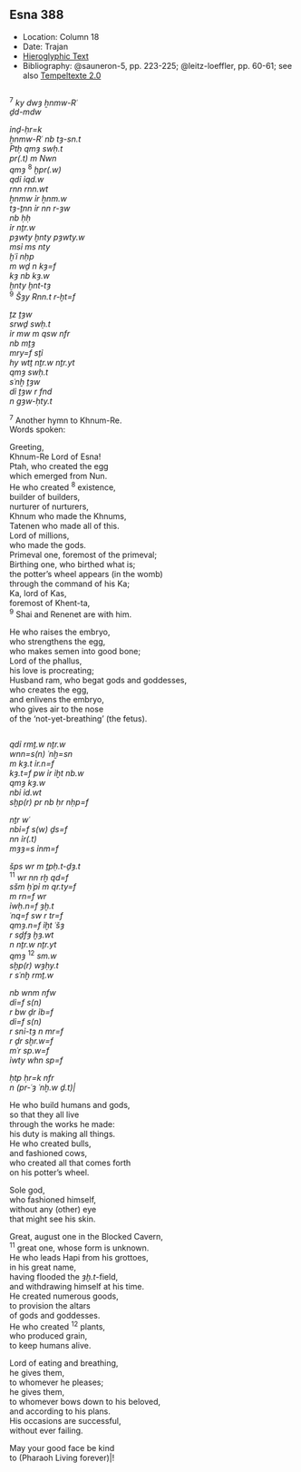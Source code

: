 ## Esna 388 {-}  
  
<style>  
  
  .col2 {  
    columns: 2 320px;         /* number of columns and width in pixels*/  
    -webkit-columns: 2 320px; /* chrome, safari */  
    -moz-columns: 2 320px;    /* firefox */  
    -webkit-column-break-inside: avoid;  
    -page-break-inside: avoid;  
    -break-inside: avoid;  
  }  
  
</style>  

- Location: Column 18
- Date: Trajan
- [Hieroglyphic Text](https://www.ifao.egnet.net/uploads/publications/enligne/Temples-Esna003.pdf#page=414){target="_blank"}
- Bibliography: @sauneron-5, pp. 223-225; @leitz-loeffler, pp. 60-61; see also [Tempeltexte 2.0](http://www.tempeltexte.uni-tuebingen.de/portal/#/text-detail/1412){target="_blank"}

<div class="col2">  

^7^ *ky dwȝ ẖnmw-Rʿ*  
*ḏd-mdw*  
   
*ỉnḏ-ḥr=k*  
*ẖnmw-Rʿ nb tȝ-sn.t*  
*Ptḥ qmȝ swḥ.t*  
*pr(.t) m Nwn*  
*qmȝ* ^8^ *ḫpr(.w)*  
*qdỉ ỉqd.w*  
*rnn rnn.wt*  
*ẖnmw ỉr ẖnm.w*  
*tȝ-ṯnn ỉr nn r-ȝw*  
*nb ḥḥ*  
*ỉr nṯr.w*  
*pȝwty ḫnty pȝwty.w*  
*msỉ ms nty*  
*ḫʿỉ nḥp *   
*m wḏ n kȝ=f*  
*kȝ nb kȝ.w*  
*ḫnty ḫnt-tȝ*  
^9^ *Šȝy Rnn.t r-ḫt=f*  
   
*ṯz ṯȝw*  
*srwḏ swḥ.t*  
*ỉr mw m qsw nfr*  
*nb mṯȝ *   
*mry=f sṯỉ*  
*hy wtṯ nṯr.w nṯr.yt*  
*qmȝ swḥ.t*  
*sʿnḫ ṯȝw*  
*dỉ ṯȝw r fnd*  
*n gȝw-ḥty.t*  
   
^7^ Another hymn to Khnum-Re.  
Words spoken:  
  
Greeting,  
Khnum-Re Lord of Esna!  
Ptah, who created the egg  
which emerged from Nun.  
He who created ^8^ existence,  
builder of builders,  
nurturer of nurturers,  
Khnum who made the Khnums,  
Tatenen who made all of this.  
Lord of millions,  
who made the gods.  
Primeval one, foremost of the primeval;  
Birthing one, who birthed what is;  
the potter's wheel appears (in the womb)       
through the command of his Ka;  
Ka, lord of Kas,  
foremost of Khent-ta,  
^9^ Shai and Renenet are with him.  
  
He who raises the embryo,  
who strengthens the egg,  
who makes semen into good bone;  
Lord of the phallus,  
his love is procreating;  
Husband ram, who begat gods and goddesses,  
who creates the egg,  
and enlivens the embryo,  
who gives air to the nose  
of the 'not-yet-breathing' (the fetus).

</div>

<div class="col2">

*qdỉ rmṯ.w nṯr.w*  
*wnn=s(n) ʿnḫ=sn*  
*m kȝ.t ỉr.n=f*  
*kȝ.t=f pw ỉr ỉḫt nb.w*  
*qmȝ kȝ.w*  
*nbỉ ỉd.wt*  
*sḫp(r) pr nb ḥr nḥp=f*  
   
*nṯr wʿ*  
*nbỉ=f s(w) ḏs=f*  
*nn ỉr(.t) *  
*mȝȝ=s ỉnm=f*  
   
*šps wr m ṯpḥ.t-ḏȝ.t*  
^11^ *wr nn rḫ qd=f*  
*sšm ḥʿpỉ m qr.ty=f*  
*m rn=f wr*  
*ỉwḥ.n=f ȝḫ.t*  
*ʿnq=f sw r tr=f*  
*qmȝ.n=f ỉḫt ʿšȝ*  
*r sḏfȝ ḫȝ.wt *  
*n nṯr.w nṯr.yt*  
*qmȝ* ^12^ *sm.w*  
*sḫp(r) wȝḥy.t*  
*r sʿnḫ rmṯ.w *  
   
*nb wnm nfw*  
*dỉ=f s(n)*  
*r bw ḏr ỉb=f*  
*dỉ=f s(n)*  
*r snỉ-tȝ n mr=f*  
*r ḏr sḫr.w=f*  
*mʿr sp.w=f*  
*ỉwty whn sp=f*  
   
*ḥtp ḥr=k nfr*  
*n (pr-ʿȝ ʿnḫ.w ḏ.t)|*  
  
He who build humans and gods,  
so that they all live  
through the works he made:  
his duty is making all things.  
He who created bulls,  
and fashioned cows,  
who created all that comes forth   
on his potter's wheel.  
  
Sole god,  
who fashioned himself,  
without any (other) eye     
that might see his skin.    
  
Great, august one in the Blocked Cavern,  
^11^ great one, whose form is unknown.  
He who leads Hapi from his grottoes,  
in his great name,  
having flooded the *ȝḫ.t*-field,  
and withdrawing himself at his time.  
He created numerous goods,  
to provision the altars  
of gods and goddesses.  
He who created ^12^ plants,  
who produced grain,  
to keep humans alive.  
  
Lord of eating and breathing,  
he gives them,  
to whomever he pleases;  
he gives them,  
to whomever bows down to his beloved,  
and according to his plans.  
His occasions are successful,  
without ever failing.  
  
May your good face be kind  
to (Pharaoh Living forever)|!  

</div>
